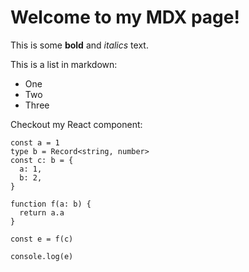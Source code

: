  
# Welcome to my MDX page!
 
This is some **bold** and _italics_ text.
 
This is a list in markdown:
 
- One
- Two
- Three
 
Checkout my React component:
 
<MyComponent />

```tsx
const a = 1
type b = Record<string, number>
const c: b = {
  a: 1,
  b: 2,
}

function f(a: b) {
  return a.a
}

const e = f(c)

console.log(e)
```